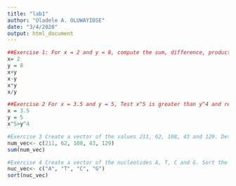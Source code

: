 ```yaml
---
title: "lab1"
author: "Oladele A. OLUWAYIOSE"
date: "3/4/2020"
output: html_document
---
```


```r
##Exercise 1: For x = 2 and y = 8, compute the sum, difference, product and quotient of x and y
x= 2
y = 8
x+y
x-y
x*y
x/y
```

```r
##Exercise 2 For x = 3.5 and y = 5, Test x^5 is greater than y^4 and return a logical value
x = 3.5
y = 5
x^5>y^4 
```

```r
#Exercise 3 Create a vector of the values 211, 62, 108, 43 and 129. Determine the sum of the vector. Divide each value in the vector by the sum to determine relate frequency.
num_vec<- c(211, 62, 108, 43, 129)
sum(num_vec)
```

```r
#Exercise 4 Create a vector of the nucleotides A, T, C and G. Sort the vector.
nuc_vec<- c("A", "T", "C", "G")
sort(nuc_vec)
```

